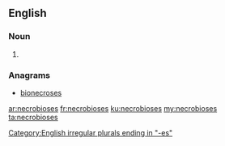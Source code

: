 ==English==

===Noun===
{{head|en|plural}}

# {{plural of|necrobiosis|lang=en|nocat=1}}

===Anagrams===
* [[bionecroses#English|bionecroses]]

[[Category:English irregular plurals ending in "-es"]]

[[ar:necrobioses]]
[[fr:necrobioses]]
[[ku:necrobioses]]
[[my:necrobioses]]
[[ta:necrobioses]]